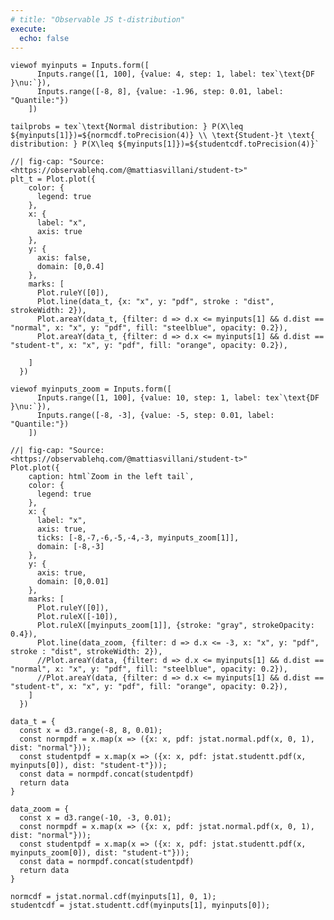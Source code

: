 ```yaml
---
# title: "Observable JS t-distribution"
execute:
  echo: false
---
```


<!-- ```{ojs} -->
<!-- md_colour = Inputs.color({label: "Highlight color cells", value: "#F0F0F0"}) -->
<!-- ``` -->

```ojs
viewof myinputs = Inputs.form([
      Inputs.range([1, 100], {value: 4, step: 1, label: tex`\text{DF }\nu:`}),
      Inputs.range([-8, 8], {value: -1.96, step: 0.01, label: "Quantile:"})
    ])
```


```ojs
tailprobs = tex`\text{Normal distribution: } P(X\leq ${myinputs[1]})=${normcdf.toPrecision(4)} \\ \text{Student-}t \text{ distribution: } P(X\leq ${myinputs[1]})=${studentcdf.toPrecision(4)}`
```


```ojs
//| fig-cap: "Source: <https://observablehq.com/@mattiasvillani/student-t>"
plt_t = Plot.plot({
    color: {
      legend: true
    },
    x: {
      label: "x",
      axis: true
    },
    y: {
      axis: false,
      domain: [0,0.4]
    },
    marks: [
      Plot.ruleY([0]),
      Plot.line(data_t, {x: "x", y: "pdf", stroke : "dist", strokeWidth: 2}),
      Plot.areaY(data_t, {filter: d => d.x <= myinputs[1] && d.dist == "normal", x: "x", y: "pdf", fill: "steelblue", opacity: 0.2}),
      Plot.areaY(data_t, {filter: d => d.x <= myinputs[1] && d.dist == "student-t", x: "x", y: "pdf", fill: "orange", opacity: 0.2}),
      
    ]
  })
```


```ojs
viewof myinputs_zoom = Inputs.form([
      Inputs.range([1, 100], {value: 10, step: 1, label: tex`\text{DF }\nu:`}),
      Inputs.range([-8, -3], {value: -5, step: 0.01, label: "Quantile:"})
    ])
```

```ojs
//| fig-cap: "Source: <https://observablehq.com/@mattiasvillani/student-t>"
Plot.plot({
    caption: html`Zoom in the left tail`,
    color: {
      legend: true
    },
    x: {
      label: "x",
      axis: true,
      ticks: [-8,-7,-6,-5,-4,-3, myinputs_zoom[1]],
      domain: [-8,-3]
    },
    y: {
      axis: true,
      domain: [0,0.01]
    },
    marks: [
      Plot.ruleY([0]),     
      Plot.ruleX([-10]), 
      Plot.ruleX([myinputs_zoom[1]], {stroke: "gray", strokeOpacity: 0.4}),
      Plot.line(data_zoom, {filter: d => d.x <= -3, x: "x", y: "pdf", stroke : "dist", strokeWidth: 2}),
      //Plot.areaY(data, {filter: d => d.x <= myinputs[1] && d.dist == "normal", x: "x", y: "pdf", fill: "steelblue", opacity: 0.2}),
      //Plot.areaY(data, {filter: d => d.x <= myinputs[1] && d.dist == "student-t", x: "x", y: "pdf", fill: "orange", opacity: 0.2}),
    ]
  })
```


```ojs
data_t = {
  const x = d3.range(-8, 8, 0.01);
  const normpdf = x.map(x => ({x: x, pdf: jstat.normal.pdf(x, 0, 1), dist: "normal"}));
  const studentpdf = x.map(x => ({x: x, pdf: jstat.studentt.pdf(x, myinputs[0]), dist: "student-t"}));
  const data = normpdf.concat(studentpdf)
  return data
}
```


```ojs
data_zoom = {
  const x = d3.range(-10, -3, 0.01);
  const normpdf = x.map(x => ({x: x, pdf: jstat.normal.pdf(x, 0, 1), dist: "normal"}));
  const studentpdf = x.map(x => ({x: x, pdf: jstat.studentt.pdf(x, myinputs_zoom[0]), dist: "student-t"}));
  const data = normpdf.concat(studentpdf)
  return data
}
```


```ojs
normcdf = jstat.normal.cdf(myinputs[1], 0, 1);
studentcdf = jstat.studentt.cdf(myinputs[1], myinputs[0]);
```
  
